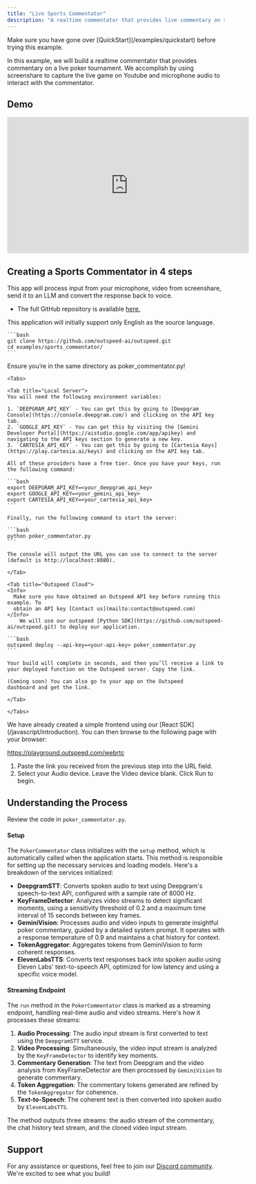 ```yaml
---
title: "Live Sports Commentator"
description: "A realtime commentator that provides live commentary on sports events."
---
```



<Info>
  Make sure you have gone over [QuickStart](/examples/quickstart) before trying
  this example.
</Info>

In this example, we will build a realtime commentator that provides commentary on a live poker tournament.
We accomplish by using screenshare to capture the live game on Youtube and microphone audio to interact with the commentator.

## Demo

<iframe
  width="560"
  height="315"
  src="https://www.youtube.com/embed/WJaYLcX1o7E?si=hNvJwHWbNAXQCsck"
  title="YouTube video player"
  frameborder="0"
  allow="accelerometer; autoplay; clipboard-write; encrypted-media; gyroscope; picture-in-picture; web-share"
  referrerpolicy="strict-origin-when-cross-origin"
  allowfullscreen
></iframe>

## **Creating a Sports Commentator in 4 steps**

This app will process input from your microphone, video from screenshare, send it to an LLM and convert the response back to voice.

- The full GitHub repository is available [here.](https://github.com/outspeed-ai/outspeed.git)

<Info>
  This application will initially support only English as the source language.
</Info>

<Steps>
  <Step title="Start by cloning the repository">

    ```bash
    git clone https://github.com/outspeed-ai/outspeed.git
    cd examples/sports_commentator/
    ```

  </Step>

  
  <Step title="Install Dependencies">
    <InstallOutspeedSnippet />
  </Step>

  <Step title="Run Backend">
    <Warning>
    Ensure you’re in the same directory as poker_commentator.py!
    </Warning>

    <Tabs>

    <Tab title="Local Server">
    You will need the following environment variables:

    1. `DEEPGRAM_API_KEY` - You can get this by going to [Deepgram Console](https://console.deepgram.com/) and clicking on the API key tab.
    2. `GOOGLE_API_KEY` - You can get this by visiting the [Gemini Developer Portal](https://aistudio.google.com/app/apikey) and navigating to the API keys section to generate a new key.
    3. `CARTESIA_API_KEY` - You can get this by going to [Cartesia Keys](https://play.cartesia.ai/keys) and clicking on the API key tab.

    All of these providers have a free tier. Once you have your keys, run the following command:

    ```bash
    export DEEPGRAM_API_KEY=<your_deepgram_api_key>
    export GOOGLE_API_KEY=<your_gemini_api_key>
    export CARTESIA_API_KEY=<your_cartesia_api_key>
    ```

    Finally, run the following command to start the server:

    ```bash
    python poker_commentator.py
    ```

    The console will output the URL you can use to connect to the server (default is http://localhost:8080).

    </Tab>

    <Tab title="Outspeed Cloud">
    <Info>
      Make sure you have obtained an Outspeed API key before running this example. To
      obtain an API key [Contact us](mailto:contact@outspeed.com)
    </Info>
        We will use our outspeed [Python SDK](https://github.com/outspeed-ai/outspeed.git) to deploy our application.

    ```bash
    outspeed deploy --api-key=<your-api-key> poker_commentator.py
    ```

    Your build will complete in seconds, and then you’ll receive a link to your deployed function on the Outspeed server. Copy the link.

    (Coming soon) You can also go to your app on the Outspeed dashboard and get the link.

    </Tab>

    </Tabs>

  </Step>
  <Step title="Run Demo">
    We have already created a simple frontend using our [React SDK](/javascript/introduction).
    You can then browse to the following page with your browser:

  https://playground.outspeed.com/webrtc

  1. Paste the link you received from the previous step into the URL field.
  2. Select your Audio device. Leave the Video device blank. Click Run to begin.

  </Step>
</Steps>

## **Understanding the Process**

Review the code in `poker_commentator.py`.

#### **Setup**

The `PokerCommentator` class initializes with the `setup` method, which is automatically called when the application starts. This method is responsible for setting up the necessary services and loading models. Here's a breakdown of the services initialized:

- **DeepgramSTT**: Converts spoken audio to text using Deepgram's speech-to-text API, configured with a sample rate of 8000 Hz.
- **KeyFrameDetector**: Analyzes video streams to detect significant moments, using a sensitivity threshold of 0.2 and a maximum time interval of 15 seconds between key frames.
- **GeminiVision**: Processes audio and video inputs to generate insightful poker commentary, guided by a detailed system prompt. It operates with a response temperature of 0.9 and maintains a chat history for context.
- **TokenAggregator**: Aggregates tokens from GeminiVision to form coherent responses.
- **ElevenLabsTTS**: Converts text responses back into spoken audio using Eleven Labs' text-to-speech API, optimized for low latency and using a specific voice model.

#### **Streaming Endpoint**

The `run` method in the `PokerCommentator` class is marked as a streaming endpoint, handling real-time audio and video streams. Here's how it processes these streams:

1. **Audio Processing**: The audio input stream is first converted to text using the `DeepgramSTT` service.
2. **Video Processing**: Simultaneously, the video input stream is analyzed by the `KeyFrameDetector` to identify key moments.
3. **Commentary Generation**: The text from Deepgram and the video analysis from KeyFrameDetector are then processed by `GeminiVision` to generate commentary.
4. **Token Aggregation**: The commentary tokens generated are refined by the `TokenAggregator` for coherence.
5. **Text-to-Speech**: The coherent text is then converted into spoken audio by `ElevenLabsTTS`.

The method outputs three streams: the audio stream of the commentary, the chat history text stream, and the cloned video input stream.

## Support

For any assistance or questions, feel free to join our [Discord community](https://discord.gg/cmfFw6SYvp). We're excited to see what you build!